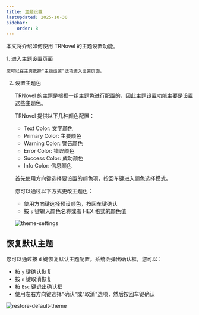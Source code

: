 ```yaml
---
title: 主题设置
lastUpdated: 2025-10-30
sidebar:
    order: 8
---
```


本文将介绍如何使用 TRNovel 的主题设置功能。

<Steps>
1. 进入主题设置页面

    您可以在主页选择"主题设置"选项进入设置页面。

2. 设置主题色

    TRNovel 的主题是根据一组主题色进行配置的，因此主题设置功能主要是设置这些主题色。

    TRNovel 提供以下几种颜色配置：
    - Text Color: 文字颜色
    - Primary Color: 主要颜色
    - Warning Color: 警告颜色
    - Error Color: 错误颜色
    - Success Color: 成功颜色
    - Info Color: 信息颜色

    首先使用方向键选择要设置的颜色项，按回车键进入颜色选择模式。

    您可以通过以下方式更改主题色：
    - 使用方向键选择预设颜色，按回车键确认
    - 按 `s` 键输入颜色名称或者 HEX 格式的颜色值

    ![theme-settings](../../../assets/guides/theme/01.gif)
</Steps>

## 恢复默认主题

您可以通过按 `d` 键恢复默认主题配置。系统会弹出确认框，您可以：
- 按 `y` 键确认恢复
- 按 `n` 键取消恢复
- 按 `Esc` 键退出确认框
- 使用左右方向键选择"确认"或"取消"选项，然后按回车键确认

![restore-default-theme](../../../assets/guides/theme/02.gif)